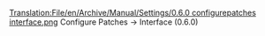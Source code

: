 [[Translation:File/en/Archive/Manual/Settings/0.6.0 configurepatches interface.png]]
Configure Patches -> Interface (0.6.0)
